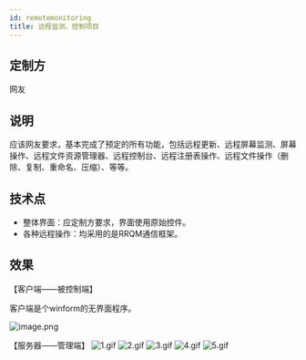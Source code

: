 ```yaml
---
id: remotemonitoring
title: 远程监测、控制项目
---
```


## 定制方
网友 
## 说明
应该网友要求，基本完成了预定的所有功能，包括远程更新、远程屏幕监测、屏幕操作、远程文件资源管理器、远程控制台、远程注册表操作、远程文件操作（删除、复制、重命名、压缩）、等等。

## 技术点

- 整体界面：应定制方要求，界面使用原始控件。
- 各种远程操作：均采用的是RRQM通信框架。
## 效果
【客户端——被控制端】

客户端是个winform的无界面程序。

![image.png](@site/static/img/docs/remotemonitoring-1.png)

【服务器——管理端】
![1.gif](@site/static/img/docs/remotemonitoring-2.gif)
![2.gif](@site/static/img/docs/remotemonitoring-3.gif)
![3.gif](@site/static/img/docs/remotemonitoring-4.gif)
![4.gif](@site/static/img/docs/remotemonitoring-5.gif)
![5.gif](@site/static/img/docs/remotemonitoring-6.gif)
